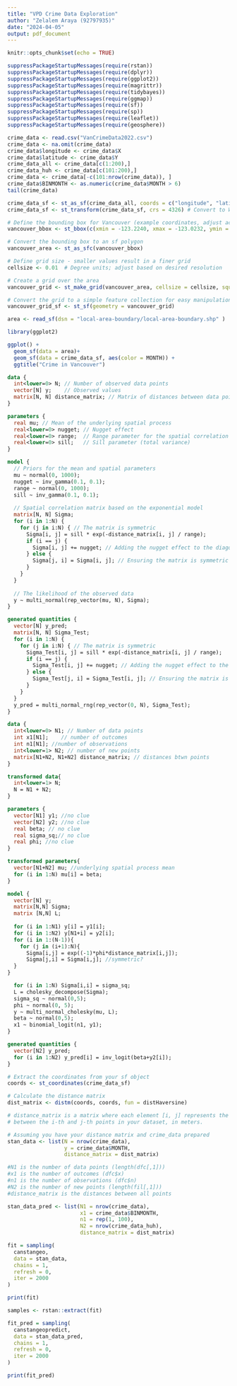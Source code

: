 ```yaml
---
title: "VPD Crime Data Exploration"
author: "Zelalem Araya (92797935)"
date: "2024-04-05"
output: pdf_document
---
```


```r
knitr::opts_chunk$set(echo = TRUE)
```

```r

suppressPackageStartupMessages(require(rstan))
suppressPackageStartupMessages(require(dplyr))
suppressPackageStartupMessages(require(ggplot2))
suppressPackageStartupMessages(require(magrittr))
suppressPackageStartupMessages(require(tidybayes))
suppressPackageStartupMessages(require(ggmap))
suppressPackageStartupMessages(require(sf))
suppressPackageStartupMessages(require(sp))
suppressPackageStartupMessages(require(leaflet))
suppressPackageStartupMessages(require(geosphere))
```
```r

crime_data <- read.csv("VanCrimeData2022.csv")
crime_data <- na.omit(crime_data)
crime_data$longitude <- crime_data$X
crime_data$latitude <- crime_data$Y
crime_data_all <- crime_data[c(1:200),]
crime_data_huh <- crime_data[c(101:200),]
crime_data <- crime_data[-c(101:nrow(crime_data)), ]
crime_data$BINMONTH <- as.numeric(crime_data$MONTH > 6)
tail(crime_data)


```

```r

crime_data_sf <- st_as_sf(crime_data_all, coords = c("longitude", "latitude"), crs = 26710) # 26710 code for UTM10
crime_data_sf <- st_transform(crime_data_sf, crs = 4326) # Convert to WGS84

```

```r

# Define the bounding box for Vancouver (example coordinates, adjust accordingly)
vancouver_bbox <- st_bbox(c(xmin = -123.2240, xmax = -123.0232, ymin = 49.1980, ymax = 49.3160), crs = st_crs(4326))

# Convert the bounding box to an sf polygon
vancouver_area <- st_as_sfc(vancouver_bbox)

# Define grid size - smaller values result in a finer grid
cellsize <- 0.01  # Degree units; adjust based on desired resolution

# Create a grid over the area
vancouver_grid <- st_make_grid(vancouver_area, cellsize = cellsize, square = TRUE)

# Convert the grid to a simple feature collection for easy manipulation
vancouver_grid_sf <- st_sf(geometry = vancouver_grid)

```

```r
area <- read_sf(dsn = "local-area-boundary/local-area-boundary.shp" )

```

```r
library(ggplot2)

ggplot() +
  geom_sf(data = area)+
  geom_sf(data = crime_data_sf, aes(color = MONTH)) +
  ggtitle("Crime in Vancouver")

```

```stan
data {
  int<lower=0> N; // Number of observed data points
  vector[N] y;    // Observed values
  matrix[N, N] distance_matrix; // Matrix of distances between data points
}

parameters {
  real mu; // Mean of the underlying spatial process
  real<lower=0> nugget; // Nugget effect
  real<lower=0> range;  // Range parameter for the spatial correlation
  real<lower=0> sill;   // Sill parameter (total variance)
}

model {
  // Priors for the mean and spatial parameters
  mu ~ normal(0, 1000);
  nugget ~ inv_gamma(0.1, 0.1);
  range ~ normal(0, 1000);
  sill ~ inv_gamma(0.1, 0.1);
  
  // Spatial correlation matrix based on the exponential model
  matrix[N, N] Sigma;
  for (i in 1:N) {
    for (j in i:N) { // The matrix is symmetric
      Sigma[i, j] = sill * exp(-distance_matrix[i, j] / range);
      if (i == j) {
        Sigma[i, j] += nugget; // Adding the nugget effect to the diagonal
      } else {
        Sigma[j, i] = Sigma[i, j]; // Ensuring the matrix is symmetric
      }
    }
  }
  
  // The likelihood of the observed data
  y ~ multi_normal(rep_vector(mu, N), Sigma);
}

generated quantities {
  vector[N] y_pred;
  matrix[N, N] Sigma_Test;
  for (i in 1:N) {
    for (j in i:N) { // The matrix is symmetric
      Sigma_Test[i, j] = sill * exp(-distance_matrix[i, j] / range);
      if (i == j) {
        Sigma_Test[i, j] += nugget; // Adding the nugget effect to the diagonal
      } else {
        Sigma_Test[j, i] = Sigma_Test[i, j]; // Ensuring the matrix is symmetric
      }
    }
  }
  y_pred = multi_normal_rng(rep_vector(0, N), Sigma_Test);
}
```

```stan
data {
  int<lower=0> N1; // Number of data points
  int x1[N1];    // number of outcomes
  int n1[N1]; //number of observations
  int<lower=1> N2; // number of new points
  matrix[N1+N2, N1+N2] distance_matrix; // distances btwn points
}

transformed data{
  int<lower=1> N;
  N = N1 + N2;
}

parameters {
  vector[N1] y1; //no clue
  vector[N2] y2; //no clue
  real beta; // no clue
  real sigma_sq;// no clue
  real phi; //no clue
}

transformed parameters{
  vector[N1+N2] mu; //underlying spatial process mean
  for (i in 1:N) mu[i] = beta;
}

model {
  vector[N] y;
  matrix[N,N] Sigma;
  matrix [N,N] L;
  
  for (i in 1:N1) y[i] = y1[i];
  for (i in 1:N2) y[N1+i] = y2[i];
  for (i in 1:(N-1)){
    for (j in (i+1):N){
      Sigma[i,j] = exp((-1)*phi*distance_matrix[i,j]);
      Sigma[j,i] = Sigma[i,j]; //symmetric?
  }
}

  for (i in 1:N) Sigma[i,i] = sigma_sq;
  L = cholesky_decompose(Sigma);
  sigma_sq ~ normal(0,5);
  phi ~ normal(0, 5);
  y ~ multi_normal_cholesky(mu, L);
  beta ~ normal(0,5);
  x1 ~ binomial_logit(n1, y1);
}

generated quantities {
  vector[N2] y_pred;
  for (i in 1:N2) y_pred[i] = inv_logit(beta+y2[i]);
}

```

```r
# Extract the coordinates from your sf object
coords <- st_coordinates(crime_data_sf)

# Calculate the distance matrix
dist_matrix <- distm(coords, coords, fun = distHaversine)

# distance_matrix is a matrix where each element [i, j] represents the distance
# between the i-th and j-th points in your dataset, in meters.

```

```r

# Assuming you have your distance matrix and crime_data prepared
stan_data <- list(N = nrow(crime_data),
                  y = crime_data$MONTH, 
                  distance_matrix = dist_matrix)

#N1 is the number of data points (length(dfc[,1])) 
#x1 is the number of outcomes (dfc$x)
#n1 is the number of observations (dfc$n)
#N2 is the number of new points (length(fil[,1]))
#distance_matrix is the distances between all points

stan_data_pred <- list(N1 = nrow(crime_data),
                       x1 = crime_data$BINMONTH,
                       n1 = rep(1, 100),
                       N2 = nrow(crime_data_huh), 
                       distance_matrix = dist_matrix)
```



```r

fit = sampling(
  canstangeo,
  data = stan_data,
  chains = 1,
  refresh = 0,
  iter = 2000
)

print(fit)
```

```r
samples <- rstan::extract(fit)
```

```r
fit_pred = sampling(
  canstangeopredict,
  data = stan_data_pred,
  chains = 1,
  refresh = 0,
  iter = 2000
)

print(fit_pred)

```
